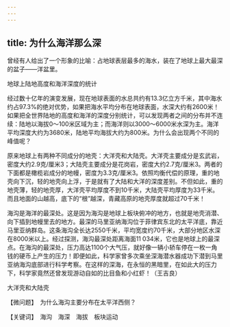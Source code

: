 ```yaml
---
---
---
```

title: 为什么海洋那么深
---




曾经有人给出了一个形象的比喻：占地球表层最多的海水，装在了地球上最大最深的盆子——洋盆里。

地球上陆地高度和海洋深度的统计



经过数十亿年的演变发展，现在地球表面的水总共约有13.3亿立方千米，其中海水约占97.3%的绝对优势，如果把海水平均分布在地球表面，水深大约有2600米！如果把全世界陆地的高度和海洋的深度分别统计，可以发现两者之间的分布并不连续：陆地以海拔0～100米区域为主；而海洋则以3000～6000米水深为主。海洋平均深度大约为3680米，陆地平均海拔大约为800米。为什么会出现两个不同的峰值呢？

原来地球上有两种不同成分的地壳：大洋壳和大陆壳。大洋壳主要成分是玄武岩，密度大约2.9克/厘米3；大陆壳主要成分是花岗岩，密度大约2.7克/厘米3。两者的下面都是橄榄岩成分的地幔，密度为3.3克/厘米3。依照均衡代偿的原理，重的地壳向下沉，轻的地壳向上浮，于是就有了大陆和大洋的深度差别。不但如此，重的地壳薄，轻的地壳厚，大洋壳平均厚度不到10千米，大陆壳平均厚度为33千米。而且地面的山越高，底下的“根”越深，青藏高原的地壳厚度就超过70千米！

海沟是海洋的最深处。这是因为海沟是地球上板块俯冲的地方，也就是地壳消潜、向下插到地幔里去的地方。最深的马里亚纳海沟位于菲律宾东北的太平洋底，靠近马里亚纳群岛。这条海沟全长达2550千米，平均宽度约70千米，大部分地区水深在8000米以上。经过探测，海沟最深处距离海面11 034米，它也是地球上的最深点。在海沟的最深处，压力高达1100个大气压，就好像一辆小轿车停在一枚一角钱的硬币上产生的压力！即便如此，科学家曾多次乘坐深海潜水器成功下潜到马里亚纳海沟底部进行科学考察。在这样的深海，在永恒的黑暗里，在如此大的压力下，科学家竟然还曾发现游动自如的比目鱼和小红虾！（王吉良）

大洋壳和大陆壳





【微问题】　为什么海沟主要分布在太平洋西侧？

【关键词】　海沟　海深　海拔　板块运动